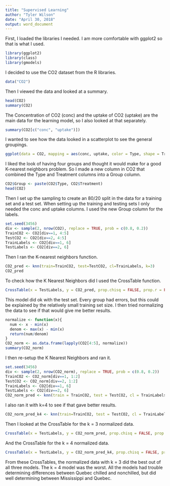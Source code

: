 ```yaml
---
title: "Supervised Learning"
author: "Tyler Wilson"
date: "April 30, 2018"
output: word_document
---
```


First, I loaded the libraries I needed. I am more comfortable with ggplot2 so that is what I used.
```r
library(ggplot2)
library(class)
library(gmodels)
```
I decided to use the CO2 dataset from the R libraries.
```r
data("CO2")
```
Then I viewed the data and looked at a summary.
```r
head(CO2)
summary(CO2)
```
The Concentration of CO2 (conc) and the uptake of CO2 (uptake) are the main data for the learning model, so I also looked at that separately.
```r
summary(CO2[c("conc", "uptake")])
```
I wanted to see how the data looked in a scatterplot to see the general groupings.
```r
ggplot(data = CO2, mapping = aes(conc, uptake, color = Type, shape = Treatment)) + geom_point(aes(size = 1)) + scale_size_continuous(guide = FALSE)
```
I liked the look of having four groups and thought it would make for a good K-nearest neighbors problem. So I made a new column in CO2 that combined the Type and Treatment columns into a Group column.
```r
CO2$Group <- paste(CO2$Type, CO2$Treatment)
head(CO2)
```
Then I set up the sampling to create an 80/20 split in the data for a training set and a test set. When setting up the training and testing sets I only needed the conc and uptake columns. I used the new Group column for the labels. 
```r
set.seed(3456)
div <- sample(2, nrow(CO2), replace = TRUE, prob = c(0.8, 0.2))
TrainCO2 <- CO2[div==1, 4:5]
TestCO2 <- CO2[div==2, 4:5]
TrainLabels <- CO2[div==1, 6]
TestLabels <- CO2[div==2, 6]
```
Then I ran the K-nearest neighbors function.
```r
CO2_pred <- knn(train=TrainCO2, test=TestCO2, cl=TrainLabels, k=3)
CO2_pred
```
To check how the K Nearest Neighbors did I used the CrossTable function.
```r
CrossTable(x = TestLabels, y = CO2_pred, prop.chisq = FALSE, prop.r = FALSE, prop.c = FALSE, prop.t = FALSE)
```
This model did ok with the test set. Every group had errors, but this could be explained by the relatively small training set size. I then tried normalizing the data to see if that would give me better results.
```r
normalize <- function(x){
  num <- x - min(x)
  denom <- max(x) - min(x)
  return(num/denom)
}
CO2_norm <- as.data.frame(lapply(CO2[4:5], normalize))
summary(CO2_norm)
```
I then re-setup the K Nearest Neighbors and ran it.
```r
set.seed(3456)
div <- sample(2, nrow(CO2_norm), replace = TRUE, prob = c(0.8, 0.2))
TrainCO2 <- CO2_norm[div==1, 1:2]
TestCO2 <- CO2_norm[div==2, 1:2]
TrainLabels <- CO2[div==1, 6]
TestLabels <- CO2[div==2, 6]
CO2_norm_pred <- knn(train = TrainCO2, test = TestCO2, cl = TrainLabels, k = 3)
```
I also ran it with k=4 to see if that gave better results.
```r
CO2_norm_pred_k4 <- knn(train=TrainCO2, test = TestCO2, cl = TrainLabels, k = 4)
```
Then I looked at the CrossTable for the k = 3 normalized data.
```r
CrossTable(x = TestLabels, y = CO2_norm_pred, prop.chisq = FALSE, prop.r = FALSE, prop.c = FALSE, prop.t = FALSE)
```
And the CrossTable for the k = 4 normalized data.
```r
CrossTable(x = TestLabels, y = CO2_norm_pred_k4, prop.chisq = FALSE, prop.r = FALSE, prop.c = FALSE, prop.t = FALSE)
```
From these CrossTables, the normalized data with k = 3 did the best out of all three models. The k = 4 model was the worst. All the models had trouble determining differences between Quebec chilled and nonchilled, but did well determining between Mississippi and Quebec.
